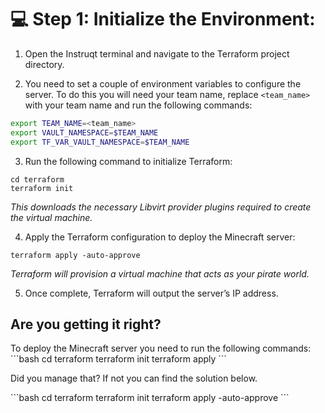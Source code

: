 # 💻 Step 1: Initialize the Environment:
 1. Open the Instruqt terminal and navigate to the Terraform project directory.

 2. You need to set a couple of environment variables to configure the server. 
 To do this you will need your team name, replace `<team_name>` with your team 
 name and run the following commands:

 ```bash
export TEAM_NAME=<team_name>
export VAULT_NAMESPACE=$TEAM_NAME
export TF_VAR_VAULT_NAMESPACE=$TEAM_NAME
 ```

 3. Run the following command to initialize Terraform:

 ```
cd terraform
terraform init
```
*_This downloads the necessary Libvirt provider plugins required to create the virtual machine_.*

4. Apply the Terraform configuration to deploy the Minecraft server:

```
terraform apply -auto-approve
```
*_Terraform will provision a virtual machine that acts as your pirate world_.*

5. Once complete, Terraform will output the server’s IP address.

## Are you getting it right?

<Task id="apply_terraform_configuration">
To deploy the Minecraft server you need to run the following commands:
```bash
cd terraform
terraform init
terraform apply
```
</Task>

Did you manage that? If not you can find the solution below.

<Solution title="Solution: terraform apply">
```bash
cd terraform
terraform init
terraform apply -auto-approve
```
</Solution>